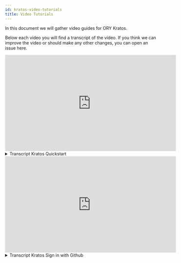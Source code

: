 ```yaml
---
id: kratos-video-tutorials
title: Video Tutorials
---
```


In this document we will gather video guides for ORY Kratos.

Below each video you will find a transcript of the video. If you think we can
improve the video or should make any other changes, you can open an issue here.

<iframe width="560" height="315" src="https://www.youtube.com/embed/5t1Zr_zJc7E" frameborder="0" allowfullscreen></iframe>
<details><summary>Transcript Kratos Quickstart</summary>
  
Welcome to the Quickstart Introduction of ORY Kratos on Windows.

First of all you need Docker Desktop and Git to launch this quickstart.

You will find download links for those in the description.

I already have my git bash open here and I am starting Docker now.

Next I will open my browser to navigate to the Kratos Quickstart.

If you have not already read the whole quickstart, I really recommend it, but I
will focus on the practical steps now.

So scroll down a little bit and you will see the commands you have to put into
your console to get Kratos running.

The first command here will clone the Kratos repository to your machine.

This will take a little bit depending on your internet speed.

Then you want to set your directory to your Kratos directory and lastly switch
the branch to the 0.3.0alpha version, since this is the version this quickstart
is tailored to.

As I don't have make installed, I need to docker pull the latest SQL and the
self service as well, that is our SecureApp.

And now we have all the building parts ready and can use the docker-compose
command to get this thing going.

So just copy the docker-compose command and cross your fingers that everything
will work correctly.

This part can actually take a few minutes, but once the output has slowed down
you can see the last two lines here indicate that everything has been set up and
everything is working fine.

Now we can actually test our SecureApp login and registration.

So I go back to the quickstart and scroll down where we find the URL to our
SecureApp dashboard.

In this case I will just use my email to create an account and I will use a very
secure password, which in this case actually "securepassword".

But oh look, there is an error already since this password is not actually
secure but has been found in more than 200 data leaks, so this is some basic
security that is already set up in your SecureApp.

And I will try this again with an actually secure password now, I copied it down
in my notepad here. And there we are, we are logged in, everything has worked
correctly.

Here you will see a bunch of information about your login.

Now I want to show you the email confirmation real quick. Since we actually
didn't send an email to a real address, but are using Mailslurper as a testing
environment, you can go back to the quickstart page and scroll down a little
bit, there is the url.

Just click on it and you will see there is our email. And there it is, we have
confirmed our email.

Now I will logout once more and see if we can get back in. And it seems to work
fine, very nice!

This is the basic quickstart for Kratos on Windows and I hope this video will
help to get you started.

If you have any further questions, please leave a comment or visit our community
forum or slack, the links are in the description.

Don't forget to star us on github and like, subscribe for more upcoming
tutorials.

</details>

<iframe
  width="560"
  height="315"
  src="https://www.youtube.com/embed/Hz_dP5c_qvc"
  frameborder="0"
  allowfullscreen
></iframe>

<details><summary>Transcript Kratos Sign in with Github</summary>

Welcome to the Sign in with Github Tutorial for ORY Kratos.

This continues where we left off with the Quickstart Tutorial for Kratos, so if
you haven’t done the Quickstart already, check that out.

To be able to offer “Sign in with github” you have to create a GitHub OAuth2
Client.

So you go to your settings page on your github profile, then developer settings,
then OAuth apps, then register a new application.

You can pick any name that suits you, then put the Kratos login in the homepage
url, that is the port 4455 on your localhost.

You use this port in the quickstart for our SecureApp. If you are not familiar
with this self service app, check the links in the description.

Next you put in the Authorization callback URL. This URL is built really simple,
so first you have the kratos domain and the port and just at the end you put in
the OIDC provider ID, in this case github.

This provider ID must point to the provider's ID set in the ORY Kratos
configuration file.

I’ll link a document in the description, that explains this in more detail, also
how you can implement any other OIDC provider.

Now navigate to the Kratos directory and create a new file.

If you are unsure where your kratos directory is (in my case it is my Git
folder) you can look it up on docker.

Now you have to create a JSONNNET code for the provider in this case github. so
you just copy this code, create a new file called O ID C dot github dot jsonnet
and save

Next you enable the OIDC provider in the Kratos configuration located in the
same directory. Just copy this part of the code, this is basically what Kratos
needs to understand your OIDC provider. Just copy it in your configuration file
and save.

The final step to get this working is to get the client id and the client secret
. Those are provided to you by the Github oauth app. You input those into your
kratos yaml and now it should be ready to go!

Now navigate to the login of your selfservice app and you should see “login with
github”.

Once your account is authorized you will be redirected to the login page and you
can login with github now.

That was it for this tutorial, if you like to know more check the links in the
description, if you have any feedback leave me a message in the comment section.
and I'm looking forward to seeing you in the next one!

</details>
